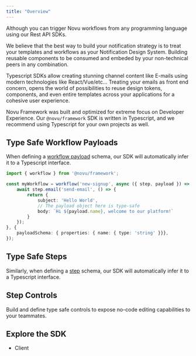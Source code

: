 ```yaml
---
title: "Overview"
---
```



Although you can trigger Novu workflows from any programming language using our Rest API SDKs.

We believe that the best way to build your notification strategy is to treat your templates and workflows as your Notification Design System.
Building reusable components to be consumed and embeded by your non-technical peers in any combination.

Typescript SDKs allow creating stunning channel content like E-mails using modern technologies like React/Vue/etc...
Treating your emails as front end concern, opens the world of possibilities to reuse design tokens, components, and even entire templates across your applications for a cohesive user experience.

Novu Framework was built and optimized for extreme focus on Developer Experience.
Our `@novu/framework` SDK is written in Typescript, and we recommend using Typescript for your own projects as well.

<EchoTerminal />

## Type Safe Workflow Payloads

When defining a [workflow payload](/framework/concepts/payload) schema, our SDK will automatically infer it to a Typescript interface.

```typescript
import { workflow } from '@novu/framework';

const myWorkflow = workflow('new-signup', async ({ step, payload }) => {
	await step.email('send-email', () => {
        return {
            subject: 'Hello World',
            // The payload object here is type-safe
            body: `Hi ${payload.name}, welcome to our platform!`
        }
	});
}, {
	payloadSchema: { properties: { name: { type: 'string' }}},
});
```

## Type Safe Steps

Similarly, when defining a [step](/framework/concepts/steps) schema, our SDK will automatically infer it to a Typescript interface.

## Step Controls

Build and define type safe controls to expose no-code editing capabilities to your teammates.

## Explore the SDK
- Client
